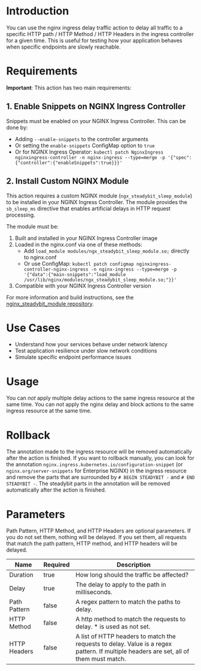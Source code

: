 # Introduction

You can use the nginx ingress delay traffic action to delay all traffic to a specific HTTP path / HTTP Method / HTTP Headers in the ingress controller for a given time. This is useful for testing how your application behaves when specific endpoints are slowly reachable.

# Requirements

**Important**: This action has two main requirements:

## 1. Enable Snippets on NGINX Ingress Controller

Snippets must be enabled on your NGINX Ingress Controller. This can be done by:
- Adding `--enable-snippets` to the controller arguments
- Or setting the `enable-snippets` ConfigMap option to `true`
- Or for NGINX Ingress Operator: `kubectl patch NginxIngress nginxingress-controller -n nginx-ingress --type=merge -p '{"spec":{"controller":{"enableSnippets":true}}}'`

## 2. Install Custom NGINX Module

This action requires a custom NGINX module (`ngx_steadybit_sleep_module`) to be installed in your NGINX Ingress Controller. The module provides the `sb_sleep_ms` directive that enables artificial delays in HTTP request processing.

The module must be:
1. Built and installed in your NGINX Ingress Controller image
2. Loaded in the nginx.conf via one of these methods:
   - Add `load_module modules/ngx_steadybit_sleep_module.so;` directly to nginx.conf
   - Or use ConfigMap: `kubectl patch configmap nginxingress-controller-nginx-ingress -n nginx-ingress --type=merge -p '{"data":{"main-snippets":"load_module /usr/lib/nginx/modules/ngx_steadybit_sleep_module.so;"}}'`
3. Compatible with your NGINX Ingress Controller version

For more information and build instructions, see the [nginx_steadybit_module repository](https://github.com/steadybit/nginx_steadybit_module).

# Use Cases

* Understand how your services behave under network latency
* Test application resilience under slow network conditions
* Simulate specific endpoint performance issues

# Usage

You can *not* apply multiple delay actions to the same ingress resource at the same time.
You can *not* apply the nginx delay and block actions to the same ingress resource at the same time.

# Rollback

The annotation made to the ingress resource will be removed automatically after the action is finished. If you want to rollback manually, you can look for the annotation `nginx.ingress.kubernetes.io/configuration-snippet` (or `nginx.org/server-snippets` for Enterprise NGINX) in the ingress resource and remove the parts that are surrounded by `# BEGIN STEADYBIT -` and `# END STEADYBIT -`. The steadybit parts in the annotation will be removed automatically after the action is finished.

# Parameters

Path Pattern, HTTP Method, and HTTP Headers are optional parameters. If you do not set them, nothing will be delayed. If you set them, all requests that match the path pattern, HTTP method, and HTTP headers will be delayed.

| Name         | Required | Description                                                                                                                           |
|--------------|----------|---------------------------------------------------------------------------------------------------------------------------------------|
| Duration     | true     | How long should the traffic be affected?                                                                                              |
| Delay        | true     | The delay to apply to the path in milliseconds.                                                                                       |
| Path Pattern | false    | A regex pattern to match the paths to delay.                                                                                          |
| HTTP Method  | false    | A http method to match the requests to delay. * is used as not set.                                                                   |
| HTTP Headers | false    | A list of HTTP headers to match the requests to delay. Value is a regex pattern. If multiple headers are set, all of them must match. |